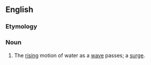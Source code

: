 ==English==

===Etymology===
{{rfe|Related to [[ascend]]?|lang=en}}

===Noun===
{{en-noun}}

# The [[rising]] motion of water as a [[wave]] passes; a [[surge]].